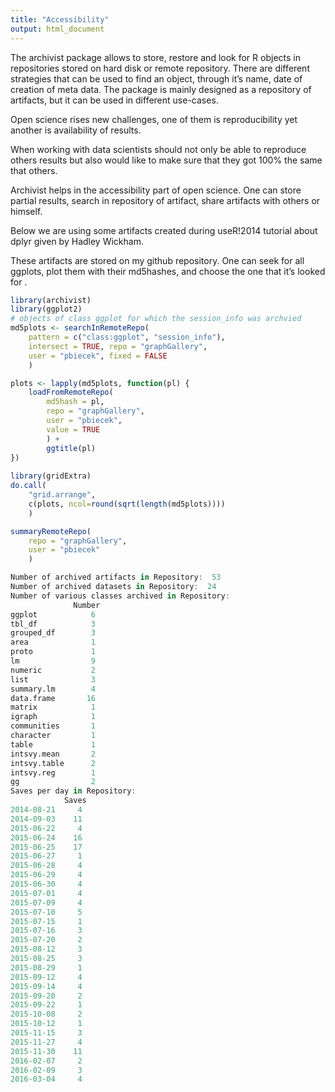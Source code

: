 ```yaml
---
title: "Accessibility"
output: html_document
---
```

<!--
%\VignetteEngine{knitr::rmarkdown}
%\VignetteIndexEntry{Accessibility}
-->

The archivist package allows to store, restore and look for R objects in repositories stored on hard disk or remote repository. There are different strategies that can be used to find an object, through it's name, date of creation of meta data. The package is mainly designed as a repository of artifacts, but it can be used in different use-cases.


Open science rises new challenges, one of them is reproducibility yet another is availability of results.

When working with data scientists should not only be able to reproduce others results 
but also would like to make sure that they got 100% the same that others.

Archivist helps in the accessibility part of open science.
One can store partial results, search in repository of artifact, 
share artifacts with others or himself.

Below we are using some artifacts created during useR!2014 tutorial about dplyr given by Hadley Wickham.

These artifacts are stored on my github repository.
One can seek for all ggplots, plot them with their md5hashes,
and choose the one that it's looked for
.



```r
library(archivist)
library(ggplot2)
# objects of class ggplot for which the session_info was archvied
md5plots <- searchInRemoteRepo(
	pattern = c("class:ggplot", "session_info"), 
	intersect = TRUE, repo = "graphGallery", 
	user = "pbiecek", fixed = FALSE
	)

plots <- lapply(md5plots, function(pl) {
	loadFromRemoteRepo(
		md5hash = pl, 
		repo = "graphGallery",
		user = "pbiecek",
		value = TRUE
		) + 
		ggtitle(pl)
})
	  
library(gridExtra)
do.call(
	"grid.arrange",
	c(plots, ncol=round(sqrt(length(md5plots))))
	)
```


```r
summaryRemoteRepo(
	repo = "graphGallery",
	user = "pbiecek"
	)
```



```r
Number of archived artifacts in Repository:  53 
Number of archived datasets in Repository:  24 
Number of various classes archived in Repository: 
              Number
ggplot            6
tbl_df            3
grouped_df        3
area              1
proto             1
lm                9
numeric           2
list              3
summary.lm        4
data.frame       16
matrix            1
igraph            1
communities       1
character         1
table             1
intsvy.mean       2
intsvy.table      2
intsvy.reg        1
gg                2
Saves per day in Repository: 
            Saves
2014-08-21     4
2014-09-03    11
2015-06-22     4
2015-06-24    16
2015-06-25    17
2015-06-27     1
2015-06-28     4
2015-06-29     4
2015-06-30     4
2015-07-01     4
2015-07-09     4
2015-07-10     5
2015-07-15     1
2015-07-16     3
2015-07-20     2
2015-08-12     3
2015-08-25     3
2015-08-29     1
2015-09-12     4
2015-09-14     4
2015-09-20     2
2015-09-22     1
2015-10-08     2
2015-10-12     1
2015-11-15     3
2015-11-27     4
2015-11-30    11
2016-02-07     2
2016-02-09     3
2016-03-04     4
```

